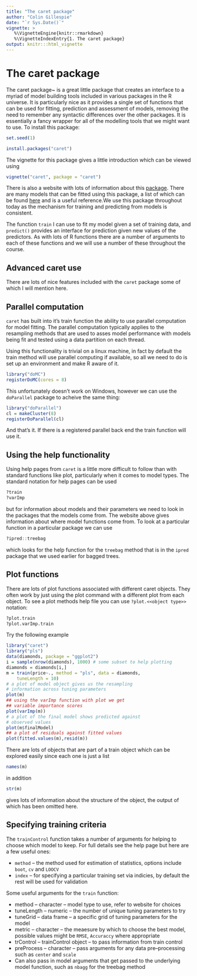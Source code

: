 ```yaml
---
title: "The caret package"
author: "Colin Gillespie"
date: "`r Sys.Date()`"
vignette: >
   %\VignetteEngine{knitr::rmarkdown}
   %\VignetteIndexEntry{1. The caret package}
output: knitr:::html_vignette
---
```


# The caret package

The caret package~\cite{caret} is a great little package that creates an interface to a myriad of model building tools included in various packages in the R universe. It is particularly nice as it provides a single set of functions that can be used for fitting, prediction and assessment of models, removing the need to remember any syntactic differences over the other packages. It is essentially a fancy wrapper for all of the modelling tools that we might want to use. To install this package:

```r
set.seed(1)
```

```r
install.packages("caret")
```

The vignette for this package gives a little introduction which can be viewed using

```r
vignette("caret", package = "caret")
```

There is also a website with lots of information about this [package](http://topepo.github.io/caret/). There are many models that can be fitted using this package, a list of
which can be found [here](http://topepo.github.io/caret/modelList.html) and is a useful reference.We use this package throughout today as the mechanism for training and
predicting from models is consistent.

The function `train` I can use to fit my model given a set of training data,
and `predict()` provides an interface for prediction given new values of the
predictors. As with lots of R functions there are a number of arguments to each
of these functions and we will use a number of these throughout the course.

## Advanced caret use

There are lots of nice features included with the `caret` package some of
which I will mention here.

## Parallel computation

`caret` has built into it's train function the ability to use parallel
computation for model fitting. The parallel computation typically applies to the
resampling methods that are used to asses model performance with models being
fit and tested using a data partition on each thread. 

Using this functionality is trivial on a linux machine, in fact by default the
train method will use parallel computing if available, so all we need to do is
set up an environment and make R aware of it.

```r
library("doMC")
registerDoMC(cores = 8)
```

This unfortunately doesn't work on Windows, however we can use the
`doParallel` package to acheive the same thing:

```r
library("doParallel")
cl = makeCluster(8)
registerDoParallel(cl)
```

And that's it. If there is a registered parallel back end the train function
will use it.

## Using the help functionality

Using help pages from `caret` is a little more difficult to follow than with
standard functions like plot, particularly when it comes to model types. The
standard notation for help pages can be used

```r
?train
?varImp
```

but for information about models and their parameters we need to look in the packages that the models come from. The website above gives information about where model functions come from. To look at a particular function in a particular package we can use

```r
?ipred::treebag
```
which looks for the help function for the `treebag` method that is in the `ipred` package that we used earlier for bagged trees.

## Plot functions

There are lots of plot functions associated with different caret objects. They
often work by just using the plot command with a different plot from each
object. To see a plot methods
help file you can use `?plot.<<object type>>` notation:

```r
?plot.train
?plot.varImp.train
```

Try the following example
```r
library("caret")
library("pls")
data(diamonds, package = "ggplot2")
i = sample(nrow(diamonds), 1000) # some subset to help plotting
diamonds = diamonds[i,]
m = train(price~., method = "pls", data = diamonds, 
    tuneLength = 10)
# a plot of model object gives us the resampling 
# information across tuning parameters
plot(m)
## using the varImp function with plot we get
## variable importance scores
plot(varImp(m))
# a plot of the final model shows predicted against
# observed values
plot(m$finalModel)
## a plot of residuals against fitted values
plot(fitted.values(m),resid(m))
```

There are lots of objects that are part of a train object which can be explored easily since each one is just a list
```r
names(m)
```
in addition 
```r
str(m)
```
gives lots of information about the structure of the object, the output of which has been omitted here.

## Specifying training criteria

The `trainControl` function takes a number of arguments for helping to choose
which model to keep. For full details see the help page but here are a few
useful ones:

  * `method` -- the method used for estimation of statistics, options include
  `boot`, `cv` and `LOOCV`
  * `index` -- for specifying a particular training set via indicies, by default the rest will be used for validation

Some useful arguments for the `train` function:

  * method -- character -- model type to use, refer to website for choices
  * tuneLength -- numeric -- the number of unique tuning parameters to try
  * tuneGrid -- data frame -- a specific grid of tuning parameters for the model
  * metric -- character -- the meaesure by which to choose the best model, possible values might be `RMSE`, `Accuraccy` where appropriate
  * trControl -- trainControl object -- to pass information from train control
  * preProcess -- character -- pass arguments for any data pre--processing such as `center` and `scale`
  * Can also pass in model arguments that get passed to the underlying model function, such as `nbagg` for the treebag method
